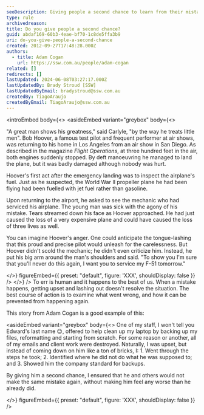 ```yaml
---
seoDescription: Giving people a second chance to learn from their mistakes and grow can be a powerful way to build trust and foster a positive work environment.
type: rule
archivedreason:
title: Do you give people a second chance?
guid: abdaf169-60b3-4eae-bf70-1c8de5ffa3b9
uri: do-you-give-people-a-second-chance
created: 2012-09-27T17:48:28.000Z
authors:
  - title: Adam Cogan
    url: https://ssw.com.au/people/adam-cogan
related: []
redirects: []
lastUpdated: 2024-06-08T03:27:17.000Z
lastUpdatedBy: Brady Stroud [SSW]
lastUpdatedByEmail: bradystroud@ssw.com.au
createdBy: TiagoAraujo
createdByEmail: TiagoAraujo@ssw.com.au
---
```


<introEmbed
  body={<>
<asideEmbed
  variant="greybox"
  body={<>
    
"A great man shows his greatness," said Carlyle, "by the way he treats little men". Bob Hoover, a famous test pilot and frequent performer at air shows, was returning to his home in Los Angeles from an air show in San Diego. As described in the magazine _Flight Operations_, at three hundred feet in the air, both engines suddenly stopped. By deft manoeuvring he managed to land the plane, but it was badly damaged although nobody was hurt.

Hoover's first act after the emergency landing was to inspect the airplane's fuel. Just as he suspected, the World War II propeller plane he had been flying had been fuelled with jet fuel rather than gasoline.

Upon returning to the airport, he asked to see the mechanic who had serviced his airplane. The young man was sick with the agony of his mistake. Tears streamed down his face as Hoover approached. He had just caused the loss of a very expensive plane and could have caused the loss of three lives as well.

You can imagine Hoover's anger. One could anticipate the tongue-lashing that this proud and precise pilot would unleash for the carelessness. But Hoover didn't scold the mechanic; he didn't even criticize him. Instead, he put his big arm around the man's shoulders and said. "To show you I'm sure that you'll never do this again, I want you to service my F-51 tomorrow."

  </>}
  figureEmbed={{
    preset: "default",
    figure: 'XXX',
    shouldDisplay: false
  }}
/>
  </>}
/>
To err is human and it happens to the best of us. When a mistake happens, getting upset and lashing out doesn't resolve the situation. The best course of action is to examine what went wrong, and how it can be prevented from happening again.

This story from Adam Cogan is a good example of this:

<asideEmbed
  variant="greybox"
  body={<>
    One of my staff, I won't tell you Edward's last name 😉, offered to help clean up my laptop by backing up my files, reformatting and starting from scratch. For some reason or another, all of my emails and client work were destroyed. Naturally, I was upset, but instead of coming down on him like a ton of bricks, I:
1. Went through the steps he took; 2. Identified where he did not do what he was supposed to; and 3. Showed him the company standard for backups.

By giving him a second chance, I ensured that he and others would not make the same mistake again, without making him feel any worse than he already did.

  </>}
  figureEmbed={{
    preset: "default",
    figure: 'XXX',
    shouldDisplay: false
  }}
/>
